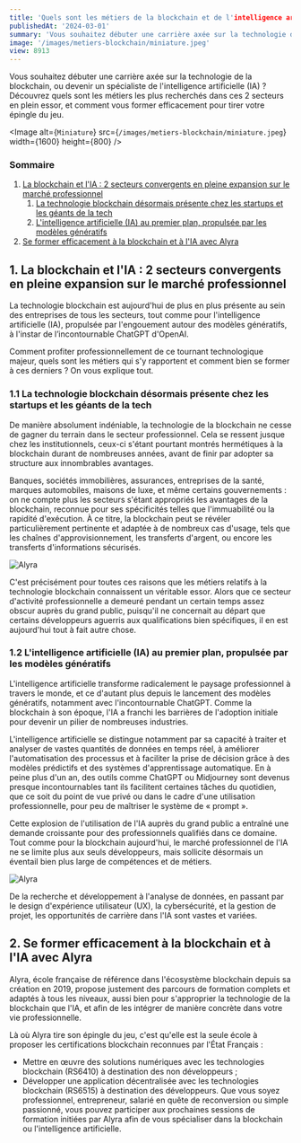 ```yaml
---
title: 'Quels sont les métiers de la blockchain et de l'intelligence artificielle (IA) ?'
publishedAt: '2024-03-01'
summary: 'Vous souhaitez débuter une carrière axée sur la technologie de la blockchain, ou devenir un spécialiste de l'intelligence artificielle (IA) ?'
image: '/images/metiers-blockchain/miniature.jpeg'
view: 8913
---
```


Vous souhaitez débuter une carrière axée sur la technologie de la blockchain, ou devenir un spécialiste de l'intelligence artificielle (IA) ? Découvrez quels sont les métiers les plus recherchés dans ces 2 secteurs en plein essor, et comment vous former efficacement pour tirer votre épingle du jeu.

<Image
  alt={`Miniature`}
  src={`/images/metiers-blockchain/miniature.jpeg`}
  width={1600}
  height={800}
/>

### Sommaire
1. [La blockchain et l'IA : 2 secteurs convergents en pleine expansion sur le marché professionnel](#1-la-blockchain-et-lia-2-secteurs-convergents-en-pleine-expansion-sur-le-march-professionnel)
   1. [La technologie blockchain désormais présente chez les startups et les géants de la tech](#11-la-technologie-blockchain-dsormais-prsente-chez-les-startups-et-les-gants-de-la-tech)
   2. [L'intelligence artificielle (IA) au premier plan, propulsée par les modèles génératifs](#12-lintelligence-artificielle-ia-au-premier-plan-propulse-par-les-modles-gnratifs)
2. [Se former efficacement à la blockchain et à l'IA avec Alyra](#2-se-former-efficacement-la-blockchain-et-lia-avec-alyra)

## 1. La blockchain et l'IA : 2 secteurs convergents en pleine expansion sur le marché professionnel
La technologie blockchain est aujourd'hui de plus en plus présente au sein des entreprises de tous les secteurs, tout comme pour l'intelligence artificielle (IA), propulsée par l'engouement autour des modèles génératifs, à l'instar de l’incontournable ChatGPT d'OpenAI.

Comment profiter professionnellement de ce tournant technologique majeur, quels sont les métiers qui s'y rapportent et comment bien se former à ces derniers ? On vous explique tout.

### 1.1 La technologie blockchain désormais présente chez les startups et les géants de la tech
De manière absolument indéniable, la technologie de la blockchain ne cesse de gagner du terrain dans le secteur professionnel. Cela se ressent jusque chez les institutionnels, ceux-ci s'étant pourtant montrés hermétiques à la blockchain durant de nombreuses années, avant de finir par adopter sa structure aux innombrables avantages.

Banques, sociétés immobilières, assurances, entreprises de la santé, marques automobiles, maisons de luxe, et même certains gouvernements : on ne compte plus les secteurs s'étant appropriés les avantages de la blockchain, reconnue pour ses spécificités telles que l'immuabilité ou la rapidité d'exécution. À ce titre, la blockchain peut se révéler particulièrement pertinente et adaptée à de nombreux cas d'usage, tels que les chaînes d'approvisionnement, les transferts d'argent, ou encore les transferts d'informations sécurisés.

![Alyra](/images/metiers-blockchain/Illustration-metier-blockchain.webp)

C'est précisément pour toutes ces raisons que les métiers relatifs à la technologie blockchain connaissent un véritable essor. Alors que ce secteur d'activité professionnelle a demeuré pendant un certain temps assez obscur auprès du grand public, puisqu'il ne concernait au départ que certains développeurs aguerris aux qualifications bien spécifiques, il en est aujourd'hui tout à fait autre chose.

### 1.2 L'intelligence artificielle (IA) au premier plan, propulsée par les modèles génératifs
L'intelligence artificielle transforme radicalement le paysage professionnel à travers le monde, et ce d'autant plus depuis le lancement des modèles génératifs, notamment avec l'incontournable ChatGPT. Comme la blockchain à son époque, l'IA a franchi les barrières de l'adoption initiale pour devenir un pilier de nombreuses industries.

L'intelligence artificielle se distingue notamment par sa capacité à traiter et analyser de vastes quantités de données en temps réel, à améliorer l'automatisation des processus et à faciliter la prise de décision grâce à des modèles prédictifs et des systèmes d'apprentissage automatique. En à peine plus d'un an, des outils comme ChatGPT ou Midjourney sont devenus presque incontournables tant ils facilitent certaines tâches du quotidien, que ce soit du point de vue privé ou dans le cadre d'une utilisation professionnelle, pour peu de maîtriser le système de « prompt ».

Cette explosion de l'utilisation de l'IA auprès du grand public a entraîné une demande croissante pour des professionnels qualifiés dans ce domaine. Tout comme pour la blockchain aujourd'hui, le marché professionnel de l'IA ne se limite plus aux seuls développeurs, mais sollicite désormais un éventail bien plus large de compétences et de métiers.

![Alyra](/images/metiers-blockchain/Illustration-ChatGPT.webp)

De la recherche et développement à l'analyse de données, en passant par le design d'expérience utilisateur (UX), la cybersécurité, et la gestion de projet, les opportunités de carrière dans l'IA sont vastes et variées.

## 2. Se former efficacement à la blockchain et à l'IA avec Alyra
Alyra, école française de référence dans l'écosystème blockchain depuis sa création en 2019, propose justement des parcours de formation complets et adaptés à tous les niveaux, aussi bien pour s'approprier la technologie de la blockchain que l'IA, et afin de les intégrer de manière concrète dans votre vie professionnelle.

Là où Alyra tire son épingle du jeu, c'est qu'elle est la seule école à proposer les certifications blockchain reconnues par l'État Français :

- Mettre en œuvre des solutions numériques avec les technologies blockchain (RS6410) à destination des non développeurs ;
- Développer une application décentralisée avec les technologies blockchain (RS6515) à destination des développeurs.
Que vous soyez professionnel, entrepreneur, salarié en quête de reconversion ou simple passionné, vous pouvez participer aux prochaines sessions de formation initiées par Alyra afin de vous spécialiser dans la blockchain ou l'intelligence artificielle.
